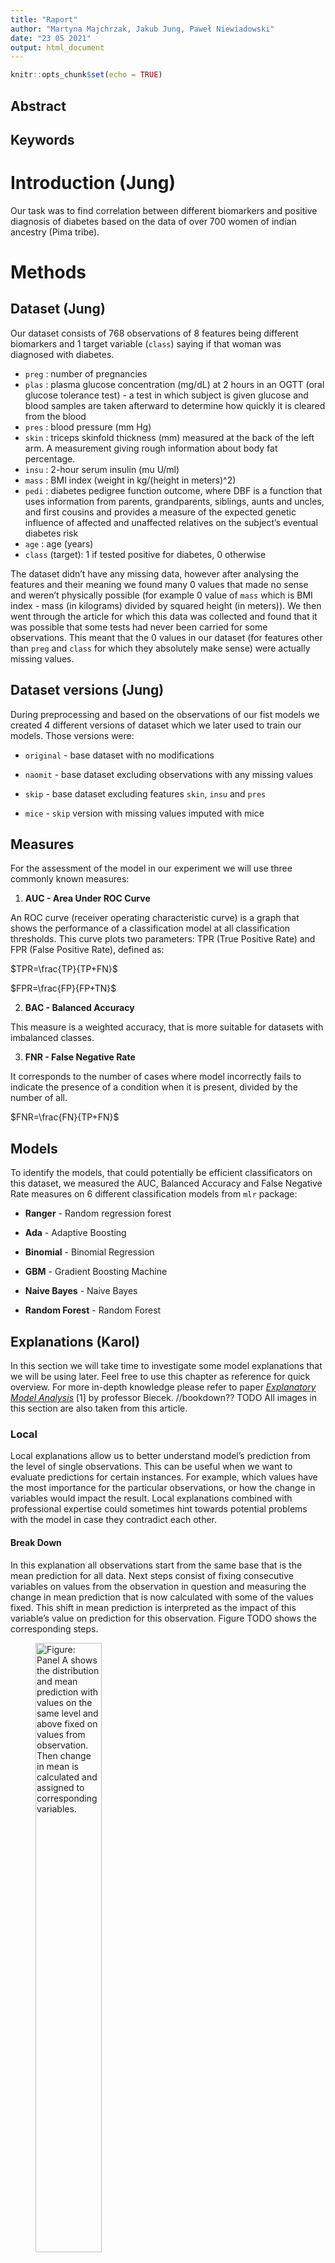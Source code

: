 ```yaml
---
title: "Raport"
author: "Martyna Majchrzak, Jakub Jung, Paweł Niewiadowski"
date: "23 05 2021"
output: html_document
---
```


```r
knitr::opts_chunk$set(echo = TRUE)
```

## Abstract

## Keywords

# Introduction (Jung)

Our task was to find correlation between different biomarkers and positive diagnosis of diabetes based on the data of over 700 women of indian ancestry (Pima tribe).

# Methods

## Dataset (Jung)

Our dataset consists of 768 observations of 8 features being different biomarkers and 1 target variable (`class`) saying if that woman was diagnosed with diabetes. 

- `preg` : number of pregnancies
- `plas` : plasma glucose concentration (mg/dL) at 2 hours in an OGTT (oral glucose tolerance test) - a test in which subject is given glucose and blood samples are taken afterward to determine how quickly it is cleared from the blood
- `pres` : blood pressure (mm Hg)
- `skin` : triceps skinfold thickness (mm) measured at the back of the left arm. A measurement giving rough information about body fat percentage.
- `insu` : 2-hour serum insulin (mu U/ml)
- `mass` : BMI index (weight in kg/(height in meters)^2)
- `pedi` : diabetes pedigree function outcome, where DBF is a function that uses information from parents, grandparents, siblings, aunts and uncles, and first cousins and provides a measure of the expected genetic influence of affected and unaffected relatives on the subject’s eventual diabetes risk
- `age` : age (years)
- `class` (target): 1 if tested positive for diabetes, 0 otherwise

<!-- ![Figure: Distributions of features.](./images/2-4-distributions.png){width=50%} -->

The dataset didn't have any missing data, however after analysing the features and their meaning we found many 0 values that made no sense and weren't physically possible (for example 0 value of `mass` which is BMI index - mass (in kilograms) divided by squared height (in meters)). We then went through the article for which this data was collected and found that it was possible that some tests had never been carried for some observations. This meant that the 0 values in our dataset (for features other than `preg` and `class` for which they absolutely make sense) were actually missing values.

## Dataset versions (Jung)

During preprocessing and based on the observations of our fist models we created 4 different versions of dataset which we later used to train our models. Those versions were:

- `original` - base dataset with no modifications
 
- `naomit` - base dataset excluding observations with any missing values
 
- `skip` - base dataset excluding features `skin`, `insu` and `pres`
 
- `mice` - `skip` version with missing values imputed with mice

## Measures

For the assessment of the model in our experiment we will use three commonly known measures:

1.  **AUC - Area Under ROC Curve**     
 
An ROC curve (receiver operating characteristic curve) is a graph that shows the performance of a classification model at all classification thresholds. This curve plots two parameters:
TPR (True Positive Rate) and FPR (False Positive Rate), defined as:

  $TPR=\frac{TP}{TP+FN}$
    
  $FPR=\frac{FP}{FP+TN}$
 
2.  **BAC - Balanced Accuracy**
 
 This measure is a weighted accuracy, that is more suitable for datasets with imbalanced classes. 
 
3. **FNR - False Negative Rate**
 
It corresponds to the number of cases where model incorrectly fails to indicate the presence of a condition when it is present, divided by the number of all.

  $FNR=\frac{FN}{TP+FN}$

## Models

To identify the models, that could potentially be efficient classificators on this dataset, we measured the AUC, Balanced Accuracy and False Negative Rate measures on 6 different classification models from `mlr` package:


- **Ranger** - 
Random regression forest

- **Ada** - 
Adaptive Boosting

- **Binomial** - 
Binomial Regression

- **GBM** - 
Gradient Boosting Machine

- **Naive Bayes** - 
Naive Bayes

- **Random Forest** - 
Random Forest



## Explanations (Karol)

In this section we will take time to investigate some model explanations that we will be using later. Feel free to use this chapter as reference for quick overview. For more in-depth knowledge please refer to paper [_Explanatory Model Analysis_](https://ema.drwhy.ai/InstanceLevelExploration.html) [1] by professor Biecek. //bookdown?? TODO
All images in this section are also taken from this article.

### Local

Local explanations allow us to better understand model's prediction from the level of single observations. This can be useful when we want to evaluate predictions for certain instances. For example, which values have the most importance for the particular observations, or how the change in variables would impact the result. Local explanations combined with professional expertise could sometimes hint towards potential problems with the model in case they contradict each other. 

#### Break Down

In this explanation all observations start from the same base that is the mean prediction for all data. Next steps consist of fixing consecutive variables on values from the observation in question and measuring the change in mean prediction that is now calculated with some of the values fixed. This shift in mean prediction is interpreted as the impact of this variable's value on prediction for this observation. Figure TODO shows the corresponding steps.

![Figure: Panel A shows the distribution and mean prediction with values on the same level and above fixed on values from observation. Then change in mean is calculated and assigned to corresponding variables.](./images/2-4-break_down_distr.png){width=50%}

A big drawback for this method is how the order of variable can influence the explanation outcome. This problem occurs most often as a result of existing interactions between variables as seen in OBRAZEK TODO

![Figure: Variables age and class interact with each other so the changing order results in different plots](./images/2-4-ordering.png){width=50%}

#### Shap

Shap is a direct response to the biggest problem of Break Down method that is the ordering chosen for explanation could alter the results as seen in figure TODO. Shap takes a number of permutation and calculates the average response of Break Down on these permutations. More permutations result in more stable explanations. Exemplary output is shown in figure TODO.

![Figure: Different results of Break Down for 10 random variable orders](./images/2-4-shap_10_replicates.png){width=50%}

![Figure: Shap output. Average impact calculated with Break Down for 10 permutations](./images/2-4-shap_ordering.png){width=50%}

#### Lime

The essence of Lime is to locally approximate the black box model with a glass box one. Then we can use it for local explanations that should yield results appropriate for the black box. Firstly, we generate data "close" to our observation (also called Point of Interest) and make predictions with black box model. Based on those predictions we try to fit the glass box model that accurately predicts those observations. In result we receive a glass box model that should behave the same as original model as long as we remain close to the Point of interest. Figure TODO describes the idea.

![Figure: Colored areas correspond to different prediction for the black box model. Black cross is our Point of Interest and circles are generated data. The line represents our simpler model that approximates original model around Point of Interest](./images/2-4-lime_introduction.png "Lime"){width=50%}

This method is often used for datasets consisting of many variables. Methods like Break down and Shap come out short in these situations.

#### Ceteris Paribus

Ceteris Paribus is a Latin phrase meaning "all else unchanged". This accurately describes what it does. For the certain observation we take values that are interesting to us and observe how the prediction changes as we change values in those columns one at a time. This can yield interesting conclusions about change in values and its impact on predictions. Figures TODO and TODO show prediction change as response for variable change.

![Figure: Shape of lines resembles the nature of the model. Dot shows value and model's prediction for the observation.](./images/2-4-titanicCeterisProfile01E-1.png){width=50%}



![Figure: Ceteris Paribus shows different importance in variables and their changes for different observations.](./images/2-4-titanicCeterisProfile01D-1.png){width=50%}

Ceteris Paribus is very popular due to its simplicity and interpretability. The biggest drawback however is the possibility of unpredictable or misleading results. For example, with fixed variable age set to 18, predicting outcome for a significant number of pregnancies does not make sense. It is also hard to capture interactions when working with variables separately.

### Global

As the name implies in global explanations we look at variables from the perspective of whole dataset. We can check the importance of variable for the model or analyze average impact of certain values on predictions.

#### Feature Importance

The main idea behind Feature Importance is measuring how important each variable is for model's predictions. To do that we measure the change in AUC after permutating values of each variable. The bigger the change, the bigger importance of variable. To stabilize the results, we can measure average change for a number of permutations. In figure TODO we can see that variable gender is the most important for model's prediction.

![Figure: Feature Importance output for 10 permutations.](./images/2-4-TitanicRFFeatImp10-1.png){width=50%}


#### Partial Dependence

To put it short, Partial Dependence is the average of Ceteris Paribus for whole data. This results in average importance and impact of variable and its values. The similarities can be observed in figure TODO

![Figure: Multiple observations with Ceteris Paribus and their average as Partial Dependence.](./images/2-4-pdpIntuition-1.png){width=50%}


As we can see observations can return different shapes for Ceteris Paribus, hence averaging them could mean loss of information. To answer this problem Partial Dependence implements grouping and clustering that could show the difference as shown in figure TODO.

![Figure: Partial Dependence grouped by sex.](./images/2-4-pdpPart5-1.png){width=50%}

As in Ceteris Paribus this method is very simple and understandable. However, it also carries over the same problems resulting from correlated variables.

#### Accumulated Dependence

Also referred as Accumulated-Local Dependence. It is the direct answer for correlation issue in Partial Dependence. The construction of Accumulated Dependence is the same as in Ceteris Paribus. The only difference being how the observations are summarized. Partial Dependence uses marginal distribution while Accumulated Dependence uses conditional distribution. This means that when there are at most negligible correlations, Accumulated Dependence yields results very similar to Partial Dependence.


# Results

## Model comparison

The models were checked on both `original` and `skip` dataset version, with the following results:

### Data Original

![](./images/2-4-data-original.png){width=50%}

The measure values between models are very similar, however, 

### Data Skip
![](./images/2-4-data-skip.png){width=50%}

Based on the results, two models: Ranger and Ada were chosen for further analysis. Hyperparameter tuning using random grid search was performed, resulting in classificators with the following values:


**Ranger**

 - num.trees=776, 
 - mtry=1,
 - min.node.size=8
 - splitrule="extratrees"
 
**Ada**
 - loss='logistic'
 - type='discrete',
 - iter=81,
 - max.iter=3,
 - minsplit=45, 
 - minbucket=4, 
 - maxdepth=1
 

## Explanations results

### Global

#### Variable Importance

Figure TODO shows Feature Importance for booth Ada and Ranger models. As we can see, booth agree with each other as to what variables are most important to them. Their predictions are mostly based on the values of *plas* variable and then *mass* and *age* come second.

![Figure: Variable importance for Ada and Ranger based on AUC loss after permutations.](./images/2-4-variable-importance.png){width=50%}

#### Partial Dependence Profile

Partial Dependence profile seen in figure TODO give us perhaps the most interesting results. Firstly, they are adequate to Feature importance in Figure TODO. The more important variables return wider range of average prediction and less important give less varied predictions respectively. Secondly, we can observe the difference in model's inner characteristics based on the shape of theirs PDP functions. Ada is more edgy and straight while ranger more smooth. 
Based on results yielded by PDP and according to these two models we can conclude that, generally speaking the bigger the values the higher the chance of positive Diabetes test result.

Some other key observations include: 

* Little to none impact by change of _age_ after 35 years of living.
* A sudden increase in prediction with _mass_ reaching 30 being the border of obesity in BMI model.
* Almost no change for ada prediction with change of _pedi_.
* A big increase in prediction with 7th pregnancy.

![Figure: Average predictions with PDP for ada and ranger.](./images/2-4-pdp.png){width=50%}

#### Accumulated Dependence Profile

Accumulated Dependence gave us similar results to Partial Dependence, thus we can conclude that our dataset does not contain any problematic correlations. Comparison between PD and AD is plotted on the Figure TODO for _mass_ variable.

![Figure: Partial dependence and accumulated dependence on ranger's mass variable.](./images/2-4-pdp-ale-mass.png){width=50%}

### Local

![](./images/2-4-ceteris-paribus.png){width=50%}

![](./images/2-4-lime_190.png){width=50%}

![](./images/2-4-bd_190.png){width=50%}

![](./images/2-4-shap_190.png){width=50%}

![](./images/2-4-lime_214.png){width=50%}

![](./images/2-4-bd_214.png){width=50%}

![](./images/2-4-shap_214.png){width=50%}

# Discussion

## Expert opinion

There are two main types of diabetes:

- **type 1 diabetes**, where the body does not make insulin. It is mostly caused by genetic and environmental factors

- **type 2 diabetes**, where the body does not make or use insulin well. It is the most common kind of diabetes. It is caused by several factors, including lifestyle factors and genes

Unfortunately, we do not have any data about the type of diabetes that was found among the patients in the investigated dataset. However, since type 2 diabetes is the most common type, and some of the factors causing the different types are common, we will focus mostly on the risk factors for type 2 diabetes.

### Causes of type 2 diabetes

According to the National Institute of Diabetes and Digestive and Kidney Diseases (NIDDK), type 2 diabetes can be caused by several factors:

- **obesity and physical inactivity**

Extra weight sometimes causes insulin resistance and is common in people with type 2 diabetes. 

- **insulin resistance**

Type 2 diabetes usually begins with insulin resistance, a condition in which muscle, liver, and fat cells do not use insulin well. As a result, your body needs more insulin to help glucose enter cells. At first, the pancreas makes more insulin to keep up with the added demand. Over time, the pancreas cannot make enough insulin, and blood glucose levels rise.

- **genes and family history**

As in type 1 diabetes, certain genes may make you more likely to develop type 2 diabetes. Genes also can increase the risk of type 2 diabetes by increasing a person’s tendency to become overweight or obese.

- **ethnicity**

Diabetes occurs more often in these racial/ethnic groups:
  - African Americans
  - Alaska Natives
  - American Indians
  - Asian Americans
  - Hispanics/Latinos
  - Native Hawaiians
  - Pacific Islanders
  
- **age**
Type 2 diabetes occurs most often in middle-aged and older adults, but it can also affect children.

- **gestational diabetes**
Gestational diabetes is the type of diabets that develops during pregnancy and is caused by the hormonal changes of pregnancy along with genetic and lifestyle factors. Women with a history of gestational diabetes  have a greater chance of developing type 2 diabetes later in life.

### Comparison

The causes of diabetes according to experts directly correspond with the columns is the explained dataset:

- `plas` - plasma glucose concentration, can indicate whether the patient suffers from a **insulin resistance**
- `mass` - Body Mass Index (BMI) can be one of the indicators whether patients **weight** puts him at risk for type 2 diabetes
- `age`- *older* people are generally more likely to develop diabetes
- `pedi` - predigree function is meant to be an indicator of patients' risk for diabetes based on his **genes and family history**
- `preg` - women that have been pregnant multiple times are more likely to develop **gestational diabetes**, and therefore, type 2 diabetes later in life.

Since all the women in the dataset have the same **ethnicity**, it is not a factor that can be considered valuable in this experiment.

# Conclusion

# References

[1] https://ema.drwhy.ai/InstanceLevelExploration.html

[2] https://www.niddk.nih.gov/health-information/diabetes/overview/symptoms-causes#causes

[3] https://www.nia.nih.gov/health/diabetes-older-people
